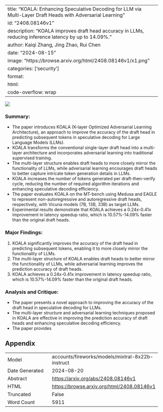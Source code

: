 
---
title: "KOALA: Enhancing Speculative Decoding for LLM via Multi-Layer Draft Heads with Adversarial Learning"
id: "2408.08146v1"
description: "KOALA improves draft head accuracy in LLMs, reducing inference latency by up to 14.09%."
author: Kaiqi Zhang, Jing Zhao, Rui Chen
date: "2024-08-15"
image: "https://browse.arxiv.org/html/2408.08146v1/x1.png"
categories: ['security']
format:
  html:
    code-overflow: wrap
---

![](https://browse.arxiv.org/html/2408.08146v1/x1.png)

### Summary:

- The paper introduces KOALA (K-layer Optimized Adversarial Learning Architecture), an approach to improve the accuracy of the draft head in predicting subsequent tokens in speculative decoding for Large Language Models (LLMs).
- KOALA transforms the conventional single-layer draft head into a multi-layer architecture and incorporates adversarial learning into traditional supervised training.
- The multi-layer structure enables draft heads to more closely mirror the functionality of LLMs, while adversarial learning encourages draft heads to better capture intricate token generation details in LLMs.
- KOALA increases the number of tokens generated per draft-then-verify cycle, reducing the number of required algorithm iterations and enhancing speculative decoding efficiency.
- The paper evaluates KOALA on the MT-bench using Medusa and EAGLE to represent non-autoregressive and autoregressive draft heads, respectively, with Vicuna models (7B, 13B, 33B) as target LLMs.
- Experimental results demonstrate that KOALA achieves a 0.24x-0.41x improvement in latency speedup ratio, which is 10.57%-14.09% faster than the original draft heads.

### Major Findings:

1. KOALA significantly improves the accuracy of the draft head in predicting subsequent tokens, enabling it to more closely mirror the functionality of LLMs.
2. The multi-layer structure of KOALA enables draft heads to better mirror the functionality of LLMs, while adversarial learning improves the prediction accuracy of draft heads.
3. KOALA achieves a 0.24x-0.41x improvement in latency speedup ratio, which is 10.57%-14.09% faster than the original draft heads.

### Analysis and Critique:

- The paper presents a novel approach to improving the accuracy of the draft head in speculative decoding for LLMs.
- The multi-layer structure and adversarial learning techniques proposed in KOALA are effective in improving the prediction accuracy of draft heads and enhancing speculative decoding efficiency.
- The paper provides

## Appendix

|          |          |
|----------|----------|
| Model     | accounts/fireworks/models/mixtral-8x22b-instruct       |
| Date Generated     | 2024-08-20       |
| Abstract | [https://arxiv.org/abs/2408.08146v1](https://arxiv.org/abs/2408.08146v1)        |
| HTML     | [https://browse.arxiv.org/html/2408.08146v1](https://browse.arxiv.org/html/2408.08146v1)       |
| Truncated       | False       |
| Word Count       | 5911       |